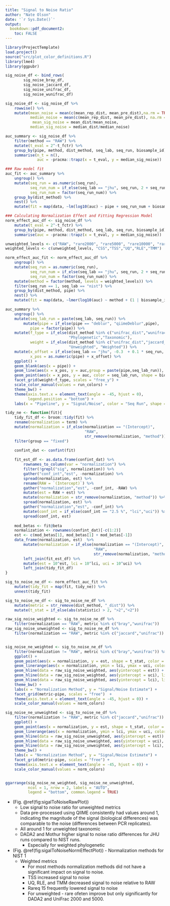 ```yaml
---
title: "Signal to Noise Ratio"
author: "Nate Olson"
date: '`r Sys.Date()`'
output:
  bookdown::pdf_document2: 
    toc: FALSE
---
```



```r
library(ProjectTemplate)
load.project()
source("src/plot_color_definitions.R")
library(lme4)
library(ggpubr)
```


```r
sig_noise_df <- bind_rows(
        sig_noise_bray_df,
        sig_noise_jaccard_df,
        sig_noise_unifrac_df,
        sig_noise_wunifrac_df)

sig_noise_df <- sig_noise_df %>% 
    rowwise() %>% 
    mutate(mean_noise = mean(c(mean_rep_dist, mean_pre_dist),na.rm = TRUE), 
           median_noise = mean(c(mean_rep_dist, mean_pre_dist), na.rm = TRUE),
            mean_sig_noise = mean_dist/mean_noise,
           median_sig_noise = median_dist/median_noise)

auc_summary <- sig_noise_df %>% 
    filter(method == "RAW") %>% 
    mutate(t_eval = 2^-t_fctr) %>% 
    group_by(pipe, method, dist_method, seq_lab, seq_run, biosample_id) %>% 
    summarise(n_t = n(), 
              auc = -pracma::trapz(x = t_eval, y = median_sig_noise))

### Raw model fit
auc_fit <- auc_summary %>% 
    ungroup() %>% 
    mutate(seq_run = as.numeric(seq_run),
           seq_run_num = if_else(seq_lab == "jhu", seq_run, 2 + seq_run),
           seq_run_num = factor(seq_run_num)) %>% 
    group_by(dist_method) %>%
    nest() %>%
    mutate(fit = map(data, ~lm(log10(auc) ~ pipe + seq_run_num + biosample_id, data = .)))

### Calculating Normalization Effect and Fitting Regression Model
norm_effect_auc_df <- sig_noise_df %>%
    mutate(t_eval = 2^-t_fctr) %>%
    group_by(pipe, method, dist_method, seq_lab, seq_run, biosample_id) %>%
    summarise(auc = -pracma::trapz(x = t_eval, y = median_sig_noise))

unweighted_levels <- c("RAW", "rare2000", "rare5000", "rare10000", "rareq15")
weighted_levels <- c(unweighted_levels, "CSS","TSS","UQ","RLE","TMM")

norm_effect_auc_fit <- norm_effect_auc_df %>%
    ungroup() %>%
    mutate(seq_run = as.numeric(seq_run),
           seq_run_num = if_else(seq_lab == "jhu", seq_run, 2 + seq_run),
           seq_run_num = factor(seq_run_num)) %>%
    mutate(method = factor(method, levels = weighted_levels)) %>%
    filter(seq_run == 1, seq_lab == "nist") %>% 
    group_by(dist_method, pipe) %>%
    nest() %>%
    mutate(fit = map(data, ~lmer(log10(auc) ~ method + (1 | biosample_id), data = .)))
```


```r
auc_summary %>% 
    ungroup() %>% 
    mutate(seq_lab_run = paste(seq_lab, seq_run)) %>% 
        mutate(pipe = if_else(pipe == "deblur", "qiimeDeblur",pipe),
           pipe = factor(pipe)) %>% 
    mutate(f_type = if_else(dist_method %in% c("unifrac_dist","wunifrac_dist"), 
                            "Phylogenetic","Taxonomic"),
           weight = if_else(dist_method %in% c("unifrac_dist","jaccard_dist"),
                            "Unweighted", "Weighted")) %>% 
    mutate(x_offset = if_else(seq_lab == "jhu", -0.3  + 0.1 * seq_run, 0.1 * seq_run),
           x_pos = as.numeric(pipe) + x_offset) %>% 
    ggplot() + 
    geom_blank(aes(x = pipe)) + 
    geom_line(aes(x = x_pos, y = auc,group = paste(pipe,seq_lab_run)), color = "grey60") + 
    geom_point(aes(x = x_pos, y = auc, color = seq_lab_run, shape = biosample_id)) + 
    facet_grid(weight~f_type, scales = "free_y") +
    scale_color_manual(values = run_colors) + 
    theme_bw() + 
    theme(axis.text.x = element_text(angle = -45, hjust = 0),
          legend.position = "bottom") + 
    labs(x = "Pipeline", y = "Signal/Noise", color = "Seq Run", shape = "Individual")
```

```r
tidy_ne <- function(fit){
    tidy_fit_df <- broom::tidy(fit) %>% 
    rename(normalization = term) %>% 
    mutate(normalization = if_else(normalization == "(Intercept)",
                                   "RAW", 
                                   str_remove(normalization, "method"))) %>%
    filter(group == "fixed")

    confint_dat <- confint(fit)
    
    fit_est_df <- as.data.frame(confint_dat) %>% 
        rownames_to_column(var = "normalization") %>% 
        filter(!grepl("sig", normalization)) %>% 
        gather("conf_int","est", -normalization) %>% 
        spread(normalization, est) %>%
        rename(RAW = `(Intercept)`) %>%
        gather("normalization","est", -conf_int, -RAW) %>% 
        mutate(est = RAW + est) %>% 
        mutate(normalization = str_remove(normalization, "method")) %>%
        spread(normalization, est) %>% 
        gather("normalization","est", -conf_int) %>% 
        mutate(conf_int = if_else(conf_int == "2.5 %", "lci","uci")) %>% 
        spread(conf_int, est) 
    
    mod_betas <- fit@beta
    normalization <- rownames(confint_dat)[-c(1:2)]
    est <- c(mod_betas[1], mod_betas[1] + mod_betas[-1])
    data_frame(normalization, est)  %>%
        mutate(normalization = if_else(normalization == "(Intercept)",
                                       "RAW", 
                                       str_remove(normalization, "method"))) %>%
        left_join(fit_est_df) %>% 
        mutate(est = 10^est, lci = 10^lci, uci = 10^uci) %>% 
        left_join(tidy_fit_df)
}

sig_to_noise_ne_df <- norm_effect_auc_fit %>% 
    mutate(tidy_fit = map(fit, tidy_ne)) %>% 
    unnest(tidy_fit)
```


```r
sig_to_noise_ne_df <- sig_to_noise_ne_df %>% 
    mutate(metric = str_remove(dist_method, "_dist")) %>% 
    mutate(t_stat = if_else(abs(statistic) > 2, ">2","<2"))

raw_sig_noise_weighted <- sig_to_noise_ne_df %>% 
    filter(normalization == "RAW", metric %in% c("bray","wunifrac")) 
raw_sig_noise_unweighted <- sig_to_noise_ne_df %>% 
    filter(normalization == "RAW", metric %in% c("jaccard","unifrac")) 


sig_noise_ne_weighted <- sig_to_noise_ne_df %>% 
    filter(normalization != "RAW", metric %in% c("bray","wunifrac")) %>%
    ggplot() + 
    geom_point(aes(x = normalization, y = est, shape = t_stat, color = normalization)) + 
    geom_linerange(aes(x = normalization, ymin = lci, ymax = uci, color = normalization)) + 
    geom_hline(data = raw_sig_noise_weighted, aes(yintercept = est)) + 
    geom_hline(data = raw_sig_noise_weighted, aes(yintercept = uci), linetype = 2) + 
    geom_hline(data = raw_sig_noise_weighted, aes(yintercept = lci), linetype = 2) +  
    theme_bw() +
    labs(x = "Normalization Method", y = "Signal/Noise Estimate") + 
    facet_grid(metric~pipe, scales = "free")  + 
    theme(axis.text.x = element_text(angle = -45, hjust = 0)) + 
    scale_color_manual(values = norm_colors) 

sig_noise_ne_unweighted <- sig_to_noise_ne_df %>% 
    filter(normalization != "RAW", metric %in% c("jaccard","unifrac")) %>%
    ggplot() + 
    geom_point(aes(x = normalization, y = est, shape = t_stat, color = normalization)) + 
    geom_linerange(aes(x = normalization, ymin = lci, ymax = uci, color = normalization)) + 
    geom_hline(data = raw_sig_noise_unweighted, aes(yintercept = est)) + 
    geom_hline(data = raw_sig_noise_unweighted, aes(yintercept = uci), linetype = 2) + 
    geom_hline(data = raw_sig_noise_unweighted, aes(yintercept = lci), linetype = 2) + 
    theme_bw() +
    labs(x = "Normalization Method", y = "Signal/Noise Estimate") + 
    facet_grid(metric~pipe, scales = "free") + 
    theme(axis.text.x = element_text(angle = -45, hjust = 0)) +
    scale_color_manual(values = norm_colors)


ggarrange(sig_noise_ne_weighted, sig_noise_ne_unweighted, 
          ncol = 1, nrow = 2, labels = "AUTO", 
          legend = "bottom", common.legend = TRUE)
```


* (Fig. \@ref(fig:sigalToNoiseRawPlot)) 
    - Low signal to noise ratio for unweighted metrics 
    - Data pre-processed using QIIME consistently had values around 1, indicating the magnitude of the signal (biological differences) was comparable to the noise (differences between PCR replicates). 
    - All around 1 for unweighted taxonomic
    - DADA2 and Mothur higher signal to noise ratio differences for JHU runs compared to NIST runs. 
        + Especially for weighted phylogenetic  
* (Fig. \@ref(fig:sigalToNoiseNormEffectPlot)) - Normalization methods for NIST 1
    - Weighted metrics 
        + For most methods normalization methods did not have a significant impact on signal to noise. 
        + TSS increased signal to noise
        + UQ, RLE, and TMM decreased signal to noise relative to RAW
        + Rareq 15 frequently lowered signal to noise 
        + For unweighted - rare ofeten improve but only significantly for DADA2 and UniFrac 2000 and 5000. 
